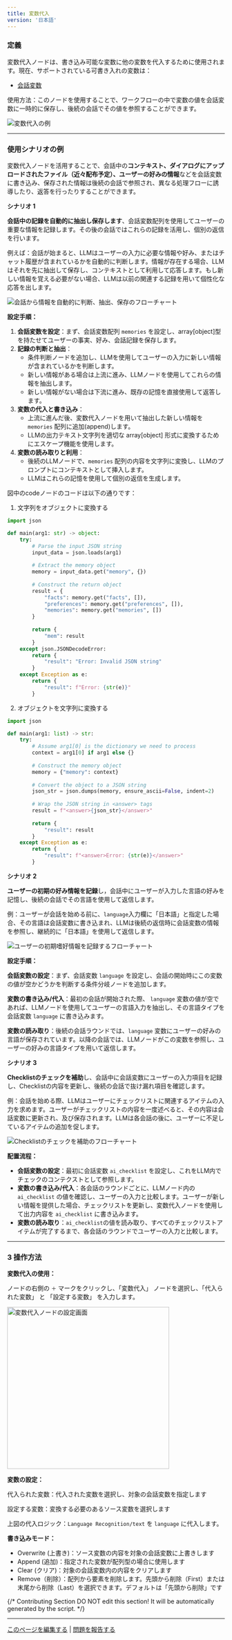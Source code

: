 ```yaml
---
title: 変数代入
version: '日本語'
---
```


### 定義

変数代入ノードは、書き込み可能な変数に他の変数を代入するために使用されます。現在、サポートされている可書き入れの変数は：

* [会話変数](/ja-jp/guides/workflow/concepts)

使用方法：このノードを使用することで、ワークフローの中で変数の値を会話変数に一時的に保存し、後続の会話でその値を参照することができます。

<Frame caption="変数代入の例" width="375">
  <img src="https://assets-docs.dify.ai/2024/11/83d0b9ef4c1fad947b124398d472d656.png" alt="変数代入の例" />
</Frame>

***

### 使用シナリオの例

変数代入ノードを活用することで、会話中の**コンテキスト、ダイアログにアップロードされたファイル（近々配布予定）、ユーザーの好みの情報**などを会話変数に書き込み、保存された情報は後続の会話で参照され、異なる処理フローに誘導したり、返答を行ったりすることができます。

**シナリオ 1**

**会話中の記録を自動的に抽出し保存します**、会話変数配列を使用してユーザーの重要な情報を記録します。その後の会話ではこれらの記録を活用し、個別の返信を行います。

例えば：会話が始まると、LLMはユーザーの入力に必要な情報や好み、またはチャット履歴が含まれているかを自動的に判断します。情報が存在する場合、LLMはそれを先に抽出して保存し、コンテキストとして利用して応答します。もし新しい情報を覚える必要がない場合、LLMは以前の関連する記録を用いて個性化な応答を出します。

<Frame caption="会話から情報を自動的に判断、抽出、保存します">
  <img src="https://assets-docs.dify.ai/dify-enterprise-mintlify/jp/guides/workflow/node/8f34c16783cc5a6a032d7c7751a46490.png" alt="会話から情報を自動的に判断、抽出、保存のフローチャート" />
</Frame>

**設定手順：**

1. **会話変数を設定**：まず、会話変数配列 `memories` を設定し、array\[object]型を持たせてユーザーの事実、好み、会話記録を保存します。
2. **記録の判断と抽出**：
   * 条件判断ノードを追加し、LLMを使用してユーザーの入力に新しい情報が含まれているかを判断します。
   * 新しい情報がある場合は上流に進み、LLMノードを使用してこれらの情報を抽出します。
   * 新しい情報がない場合は下流に進み、既存の記憶を直接使用して返答します。
3. **変数の代入と書き込み**：
   * 上流に進んだ後、変数代入ノードを用いて抽出した新しい情報を `memories` 配列に追加(append)します。
   * LLMの出力テキスト文字列を適切な array\[object] 形式に変換するためにエスケープ機能を使用します。
4. **変数の読み取りと利用**：
   * 後続のLLMノードで、`memories` 配列の内容を文字列に変換し、LLMのプロンプトにコンテキストとして挿入します。
   * LLMはこれらの記憶を使用して個別の返信を生成します。

図中のcodeノードのコードは以下の通りです：

1. 文字列をオブジェクトに変換する

```python
import json

def main(arg1: str) -> object:
    try:
        # Parse the input JSON string
        input_data = json.loads(arg1)
        
        # Extract the memory object
        memory = input_data.get("memory", {})
        
        # Construct the return object
        result = {
            "facts": memory.get("facts", []),
            "preferences": memory.get("preferences", []),
            "memories": memory.get("memories", [])
        }
        
        return {
            "mem": result
        }
    except json.JSONDecodeError:
        return {
            "result": "Error: Invalid JSON string"
        }
    except Exception as e:
        return {
            "result": f"Error: {str(e)}"
        }
```

2. オブジェクトを文字列に変換する

```python
import json

def main(arg1: list) -> str:
    try:
        # Assume arg1[0] is the dictionary we need to process
        context = arg1[0] if arg1 else {}
        
        # Construct the memory object
        memory = {"memory": context}
        
        # Convert the object to a JSON string
        json_str = json.dumps(memory, ensure_ascii=False, indent=2)
        
        # Wrap the JSON string in <answer> tags
        result = f"<answer>{json_str}</answer>"
        
        return {
            "result": result
        }
    except Exception as e:
        return {
            "result": f"<answer>Error: {str(e)}</answer>"
        }
```

**シナリオ 2**

**ユーザーの初期の好み情報を記録**し，会話中にユーザーが入力した言語の好みを記憶し、後続の会話でその言語を使用して返信します。

例：ユーザーが会話を始める前に、`language`入力欄に「日本語」と指定した場合、その言語は会話変数に書き込まれ、LLMは後続の返信時に会話変数の情報を参照し、継続的に「日本語」を使用して返信します。

<Frame caption="ユーザーの初期設定情報を記録する">
  <img src="https://assets-docs.dify.ai/dify-enterprise-mintlify/jp/guides/workflow/node/1867d608a7d009431b73377ed65b427b.png" alt="ユーザーの初期嗜好情報を記録するフローチャート" />
</Frame>

**設定手順：**

**会話変数の設定**：まず、会話変数 `language` を設定し、会話の開始時にこの変数の値が空かどうかを判断する条件分岐ノードを追加します。

**変数の書き込み/代入**：最初の会話が開始された際、 `language` 変数の値が空であれば、LLMノードを使用してユーザーの言語入力を抽出し、その言語タイプを会話変数 `language` に書き込みます。

**変数の読み取り**：後続の会話ラウンドでは、`language` 変数にユーザーの好みの言語が保存されています。以降の会話では、LLMノードがこの変数を参照し、ユーザーの好みの言語タイプを用いて返信します。

**シナリオ 3**

**Checklistのチェックを補助**し、会話中に会話変数にユーザーの入力項目を記録し、Checklistの内容を更新し、後続の会話で抜け漏れ項目を確認します。

例：会話を始める際、LLMはユーザーにチェックリストに関連するアイテムの入力を求めます。ユーザーがチェックリストの内容を一度述べると、その内容は会話変数に更新され、及び保存されます。LLMは各会話の後に、ユーザーに不足しているアイテムの追加を促します。

<Frame caption="Checklistのチェックを補助">
  <img src="https://assets-docs.dify.ai/dify-enterprise-mintlify/jp/guides/workflow/node/c4362b01298b12e7d6fcd9e798f3165a.png" alt="Checklistのチェックを補助のフローチャート" />
</Frame>

**配置流程：**

* **会話変数の設定**：最初に会話変数 `ai_checklist` を設定し、これをLLM内でチェックのコンテクストとして参照します。
* **変数の書き込み/代入**：各会話のラウンドごとに、LLMノード内の `ai_checklist` の値を確認し、ユーザーの入力と比較します。ユーザーが新しい情報を提供した場合、チェックリストを更新し、変数代入ノードを使用して出力内容を `ai_checklist` に書き込みます。
* **変数の読み取り**：`ai_checklist`の値を読み取り、すべてのチェックリストアイテムが完了するまで、各会話のラウンドでユーザーの入力と比較します。

***

### 3 操作方法

**変数代入の使用：**

ノードの右側の `＋` マークをクリックし、「変数代入」 ノードを選択し、「代入られた変数」 と 「設定する変数」 を入力します。

<Frame caption="変数代入ノードの設定">
  <img src="https://assets-docs.dify.ai/2024/11/ee15dee864107ba5a93b459ebdfc32cf.png" width="375px" alt="変数代入ノードの設定画面" />
</Frame>

**変数の設定：**

代入られた変数：代入された変数を選択し、対象の会話変数を指定します

設定する変数：変換する必要のあるソース変数を選択します

上図の代入ロジック：`Language Recognition/text` を `language` に代入します。

**書き込みモード：**

* Overwrite (上書き)：ソース変数の内容を対象の会話変数に上書きします
* Append (追加)：指定された変数が配列型の場合に使用します
* Clear (クリア)：対象の会話変数内の内容をクリアします
* Remove（削除）：配列から要素を削除します。先頭から削除（First）または末尾から削除（Last）を選択できます。デフォルトは「先頭から削除」です

{/*
Contributing Section
DO NOT edit this section!
It will be automatically generated by the script.
*/}

---

[このページを編集する](https://github.com/langgenius/dify-docs/edit/main/ja-jp/guides/workflow/node/variable-assigner.mdx) | [問題を報告する](https://github.com/langgenius/dify-docs/issues/new?template=docs.yml)

